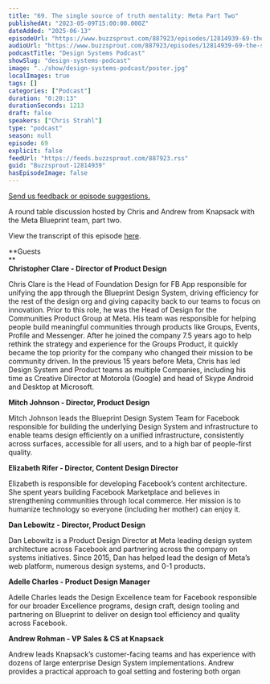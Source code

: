 ```yaml
---
title: "69. The single source of truth mentality: Meta Part Two"
publishedAt: "2023-05-09T15:00:00.000Z"
dateAdded: "2025-06-13"
episodeUrl: "https://www.buzzsprout.com/887923/episodes/12814939-69-the-single-source-of-truth-mentality-meta-part-two.mp3"
audioUrl: "https://www.buzzsprout.com/887923/episodes/12814939-69-the-single-source-of-truth-mentality-meta-part-two.mp3"
podcastTitle: "Design Systems Podcast"
showSlug: "design-systems-podcast"
image: "../show/design-systems-podcast/poster.jpg"
localImages: true
tags: []
categories: ["Podcast"]
duration: "0:20:13"
durationSeconds: 1213
draft: false
speakers: ["Chris Strahl"]
type: "podcast"
season: null
episode: 69
explicit: false
feedUrl: "https://feeds.buzzsprout.com/887923.rss"
guid: "Buzzsprout-12814939"
hasEpisodeImage: false
---
```

[Send us feedback or episode suggestions.](https://www.buzzsprout.com/twilio/text_messages/887923/open_sms)

A round table discussion hosted by Chris and Andrew from Knapsack with the Meta Blueprint team, part two.  
  
View the transcript of this episode [here](https://docs.google.com/document/d/1kAgDsVuDN6yrVE5RYUZ-8rCXTT6uwi-N/edit).  
  
**Guests  
**  
**Christopher Clare - Director of Product Design**  
  
Chris Clare is the Head of Foundation Design for FB App responsible for unifying the app through the Blueprint Design System, driving efficiency for the rest of the design org and giving capacity back to our teams to focus on innovation. Prior to this role, he was the Head of Design for the Communities Product Group at Meta. His team was responsible for helping people build meaningful communities through products like Groups, Events, Profile and Messenger. After he joined the company 7.5 years ago to help rethink the strategy and experience for the Groups Product, it quickly became the top priority for the company who changed their mission to be community driven. In the previous 15 years before Meta, Chris has led Design System and Product teams as multiple Companies, including his time as Creative Director at Motorola (Google) and head of Skype Android and Desktop at Microsoft.  
  
**Mitch Johnson - Director, Product Design**  
  
Mitch Johnson leads the Blueprint Design System Team for Facebook responsible for building the underlying Design System and infrastructure to enable teams design efficiently on a unified infrastructure, consistently across surfaces, accessible for all users, and to a high bar of people-first quality.  
  
**Elizabeth Rifer - Director, Content Design Director**  
  
Elizabeth is responsible for developing Facebook’s content architecture. She spent years building Facebook Marketplace and believes in strengthening communities through local commerce. Her mission is to humanize technology so everyone (including her mother) can enjoy it.  
  
**Dan Lebowitz - Director, Product Design**  
  
Dan Lebowitz is a Product Design Director at Meta leading design system architecture across Facebook and partnering across the company on systems initiatives. Since 2015, Dan has helped lead the design of Meta’s web platform, numerous design systems, and 0-1 products.  
  
**Adelle Charles - Product Design Manager**  
  
Adelle Charles leads the Design Excellence team for Facebook responsible for our broader Excellence programs, design craft, design tooling and partnering on Blueprint to deliver on design tool efficiency and quality across Facebook.  
  
**Andrew Rohman - VP Sales & CS at Knapsack**  
  
Andrew leads Knapsack’s customer-facing teams and has experience with dozens of large enterprise Design System implementations. Andrew provides a practical approach to goal setting and fostering both organ
